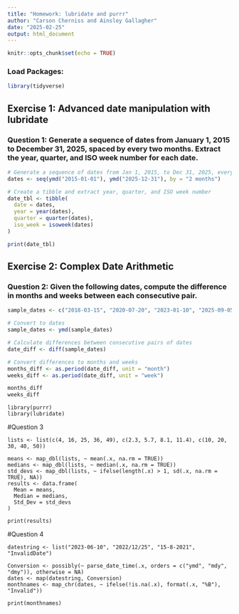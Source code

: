 ```yaml
---
title: "Homework: lubridate and purrr"
author: "Carson Cherniss and Ainsley Gallagher"
date: "2025-02-25"
output: html_document
---
```

```r
knitr::opts_chunk$set(echo = TRUE)
```

### Load Packages: 
```r
library(tidyverse)
```

## Exercise 1: Advanced date manipulation with lubridate
### Question 1: Generate a sequence of dates from January 1, 2015 to December 31, 2025, spaced by every two months. Extract the year, quarter, and ISO week number for each date.
```r
# Generate a sequence of dates from Jan 1, 2015, to Dec 31, 2025, every two months
dates <- seq(ymd("2015-01-01"), ymd("2025-12-31"), by = "2 months")

# Create a tibble and extract year, quarter, and ISO week number
date_tbl <- tibble(
  date = dates,
  year = year(dates),
  quarter = quarter(dates),
  iso_week = isoweek(dates) 
)

print(date_tbl)
```

## Exercise 2: Complex Date Arithmetic
### Question 2: Given the following dates, compute the difference in months and weeks between each consecutive pair.
```r
sample_dates <- c("2018-03-15", "2020-07-20", "2023-01-10", "2025-09-05")

# Convert to dates
sample_dates <- ymd(sample_dates)

# Calculate differences between consecutive pairs of dates
date_diff <- diff(sample_dates)

# Convert differences to months and weeks
months_diff <- as.period(date_diff, unit = "month")
weeks_diff <- as.period(date_diff, unit = "week")

months_diff
weeks_diff
```
```
library(purrr)
library(lubridate)
```
#Question 3
```
lists <- list(c(4, 16, 25, 36, 49), c(2.3, 5.7, 8.1, 11.4), c(10, 20, 30, 40, 50))

means <- map_dbl(lists, ~ mean(.x, na.rm = TRUE))
medians <- map_dbl(lists, ~ median(.x, na.rm = TRUE))
std_devs <- map_dbl(lists, ~ ifelse(length(.x) > 1, sd(.x, na.rm = TRUE), NA))
results <- data.frame(
  Mean = means,
  Median = medians,
  Std_Dev = std_devs
)

print(results)
```
#Question 4
```
datestring <- list("2023-06-10", "2022/12/25", "15-8-2021", "InvalidDate")

Conversion <- possibly(~ parse_date_time(.x, orders = c("ymd", "mdy", "dmy")), otherwise = NA)
dates <- map(datestring, Conversion)
monthnames <- map_chr(dates, ~ ifelse(!is.na(.x), format(.x, "%B"), "Invalid"))

print(monthnames)
```
